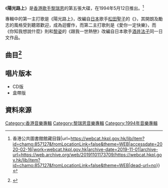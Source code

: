 {{Album infobox | <!-- See Wikipedia:WikiProject_Albums -->
|  Name        = 陽光路上
|  Type        = 專輯
|  Artist      = [[黎瑞恩|黎瑞恩]]
|  Cover       = 黎瑞恩 陽光路上.jpg
|  Released    = 1994年5月12日
|  Recorded    = 1994年2月
|  Genre       = [[粵語流行音樂|粵語流行音樂]]
|  Length      = 44分45秒
|  Producer    = [[陳劍和|陳劍和]]
|  Label       = [[寶麗金|寶麗金]]
|  Last album  = [[愛你這樣傻|愛你這樣傻 (EP)]]<br>（1994年1月）
|  This album  = '''陽光路上'''<br>（1994年5月12日）
|  Next album  = [[陽光路上_(EP)|陽光路上 (EP)]]<br>（1994年6月）
}}

《'''陽光路上'''》是[[香港|香港]][[歌手|歌手]][[黎瑞恩|黎瑞恩]]的第五張大碟，在1994年5月12日推出。<ref>{{Cite web|title=資料細項 {{!}} 香港公共圖書館館藏目錄|url=https://webcat.hkpl.gov.hk/lib/item?id=chamo:857127&fromLocationLink=false&theme=WEB|accessdate=2020-02-16|work=webcat.hkpl.gov.hk|archive-date=2019-11-01|archive-url=https://web.archive.org/web/20191101173709/https://webcat.hkpl.gov.hk/lib/item?id=chamo:857127&fromLocationLink=false&theme=WEB|dead-url=no}}</ref>

專輯中的第一主打歌是《陽光路上》，改編自[[日本|日本]]歌手[[松田聖子|松田聖子]]的《{{link-ja|很重要的你|大切なあなた}}》，其開朗及勵志的風格受到聽眾歡迎，成為迴響作，而第二主打歌則是《愛你一定快樂》，而《你知我想說什麼》則和[[黎姿|黎姿]]的《跟我一世熱戀》改編自日本歌手[[酒井法子|酒井法子]]同一日文作品。

==曲目<ref>{{Cite web|title=黎瑞恩 - 陽光路上|url=https://www.discogs.com/%E9%BB%8E%E7%91%9E%E6%81%A9-%E9%99%BD%E5%85%89%E8%B7%AF%E4%B8%8A/release/12261912|accessdate=2020-02-16|work=Discogs|language=en|archive-date=2019-04-26|archive-url=https://web.archive.org/web/20190426212722/https://www.discogs.com/%E9%BB%8E%E7%91%9E%E6%81%A9-%E9%99%BD%E5%85%89%E8%B7%AF%E4%B8%8A/release/12261912|dead-url=no}}</ref>==
{{Tracklist
| collapsed = 
| headline = 
| font_size = 
| total_length = 44:45

| all_producer = [[陳劍和|陳劍和]]

| writing_credits = 
| music_credits = yes
| extra_column = 
| lyrics_credits = yes
| arranger_credits = yes
| longnote_column = yes

| title1 = 陽光路上
| music1 = [[松田聖子|松田聖子]]<br>[[小倉良|小倉良]]
| lyrics1 = [[向雪懷|向雪懷]]
| arranger1 = [[梁偉基|梁偉基]]
| longnote1 = 改編自[[松田聖子|松田聖子]]的《大切なあなた》
| length1 = 4:25

| title2 = 留不住
| music2 = [[熊美玲|熊美玲]]
| lyrics2 = [[潘源良|潘源良]]
| arranger2 = [[方樹樑|方樹樑]]
| longnote2 = 改編自[[林慧萍|林慧萍]]的《結髮一輩子》
| length2 = 3:57

| title3 = 愛你一定快樂
| music3 = [[盧東尼|盧東尼]]
| lyrics3 = 向雪懷
| arranger3 = 盧東尼
| longnote3 = 
| length3 = 3:51

| title4 = 妒忌
| music4 = [[Coral_Gordon|Coral Gordon]]<br>[[Geoff_Gurd|Geoff Gurd]]
| lyrics4 = [[簡寧|簡寧]]
| arranger4 = 盧東尼
| longnote4 = 改編自[[Dina_Carroll|Dina Carroll]]的《Don't Be A Stranger》
| length4 = 4:17

| title5 = 不愛天才
| music5 = [[王雙駿|王雙駿]]
| lyrics5 = [[林夕|林夕]]
| arranger5 = 王雙駿
| longnote5 = 
| length5 = 4:16

| title6 = 幻想曲
| music6 = [[陣內大藏|陣內大藏]]
| lyrics6 = 向雪懷
| arranger6 = 盧東尼
| longnote6 = 改編自[[陣內大藏|陣內大藏]]的《夢》
| length6 = 3:46

| title7 = 舊愛新歡
| music7 = [[黃凱芹|黃凱芹]]
| lyrics7 = 黃凱芹
| arranger7 = [[蘇德華|蘇德華]]
| longnote7 = 
| length7 = 4:10

| title8 = 真的愛我就別離開
| music8 = [[李宗盛|李宗盛]]
| lyrics8 = [[張美賢|張美賢]]
| arranger8 = 梁偉基
| longnote8 = 改編自[[蘇慧倫|蘇慧倫]]的《我一個人住》<br>同曲曲目：[[蘇慧倫|蘇慧倫]]《我不是一個人住》
| length8 = 4:06

| title9 = 你知我想說甚麼
| music9 = [[鈴木喜三郎|鈴木喜三郎]]
| lyrics9 = [[潘偉源|潘偉源]]
| arranger9 = [[趙增熹|趙增熹]]
| longnote9 = 改編自[[酒井法子|酒井法子]]的《微笑みを見つけた》<br>國語版本《微笑》<br>同曲為黎珈而《跟我一世熱戀》
| length9 = 4:07

| title10 = 你從未說過愛我
| music10 = [[鄭敬基|鄭敬基]]
| lyrics10 = 向雪懷
| arranger10 = [[唐奕聰|唐奕聰]]
| longnote10 = 
| length10 = 3:55

| title11 = 火熱的情，傷痛的心
| music11 = 盧東尼
| lyrics11 = [[林明陽|林明陽]]
| arranger11 = 盧東尼
| longnote11 = 《愛你一定快樂》國語版
| length11 = 3:50
}}

== 唱片版本 ==
* CD版
* 盒帶版

== 資料來源 ==
{{reflist}}
{{黎瑞恩}}
[[Category:香港音樂專輯|Category:香港音樂專輯]]
[[Category:黎瑞恩音樂專輯|Category:黎瑞恩音樂專輯]]
[[Category:1994年音樂專輯|Category:1994年音樂專輯]]
